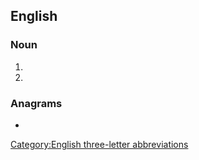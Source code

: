 {{also|ádh|-adh}}
==English==

===Noun===
{{en-noun}}

# {{initialism of|[[antidiuretic]] [[hormone]]|lang=en}}
# {{initialism of|[[alcohol]] [[dehydrogenase]]|lang=en}}

===Anagrams===
* {{anagrams|en|AHD|DHA|HDA|dah|had}}

[[Category:English three-letter abbreviations]]